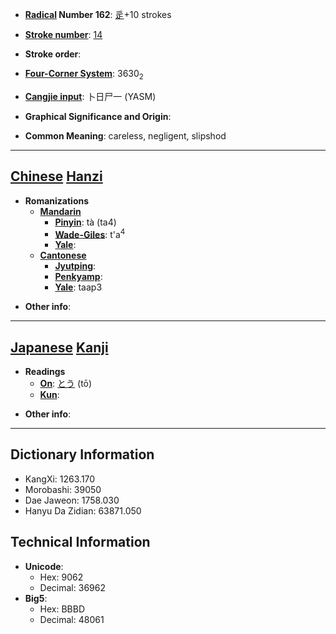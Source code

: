 * '''[[Wiktionary:Chinese radical index| Radical]] Number 162''': [[Wiktionary:Chinese radical index 辵|辵]]+10 strokes

* '''[[Wiktionary:Chinese total strokes index|Stroke number]]''': [[Wiktionary:Chinese total strokes index 14|14]]

* '''Stroke order''': 

* '''[[Wiktionary:Chinese four corner index|Four-Corner System]]''': 3630<sub>2</sub>

* '''[[Wiktionary:Chinese Cangjie index|Cangjie input]]''': 卜日尸一 (YASM)

* '''Graphical Significance and Origin''': 

* '''Common Meaning''': careless, negligent, slipshod

----

== [[Chinese]] [[Hanzi]] ==

* '''Romanizations'''
** '''[[Mandarin]]'''
*** '''[[Pinyin]]''': tà (ta4)
*** '''[[Wade-Giles]]''': t'a<sup>4</sup>
*** '''[[Yale]]''': 
** '''[[Cantonese]]'''
*** '''[[Jyutping]]''':
*** '''[[Penkyamp]]''': 
*** '''[[Yale]]''': taap3

* '''Other info''': 

----

== [[Japanese]] [[Kanji]] ==

* '''Readings'''
** '''[[On]]''': [[とう]] (tō)
** '''[[Kun]]''': 

* '''Other info''':  

----

== Dictionary Information ==

* KangXi: 1263.170
* Morobashi: 39050
* Dae Jaweon: 1758.030
* Hanyu Da Zidian: 63871.050

== Technical Information ==

* '''Unicode''':
** Hex: 9062
** Decimal: 36962
* '''Big5''':
** Hex: BBBD
** Decimal: 48061